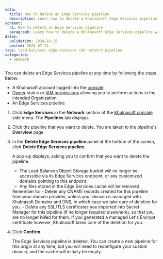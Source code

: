 ```yaml
---
meta:
  title: How to delete an Edge Services pipeline
  description: Learn how to delete a Khulnasoft Edge Services pipeline with this step-by-step guide. Follow our instructions to ensure a smooth process and manage your domains and SSL/TLS certificates effectively.
content:
  h1: How to delete an Edge Services pipeline
  paragraph: Learn how to delete a Khulnasoft Edge Services pipeline with this step-by-step guide. Follow our instructions to ensure a smooth process and manage your domains and SSL/TLS certificates effectively.
dates:
  validation: 2024-10-15
  posted: 2024-07-24
tags: load-balancer edge-services cdn network pipeline
categories:
  - network
---
```


You can delete an Edge Services pipeline at any time by following the steps below.

<Macro id="requirements" />

- A Khulnasoft account logged into the [console](https://console.khulnasoft.com)
- [Owner](/identity-and-access-management/iam/concepts/#owner) status or [IAM permissions](/identity-and-access-management/iam/concepts/#permission) allowing you to perform actions in the intended Organization
- An Edge Services pipeline

1. Click **Edge Services** in the **Network** section of the [Khulnasoft console](https://console.khulnasoft.com/) side menu. The **Pipelines** tab displays.

2. Click the pipeline that you want to delete. You are taken to the pipeline's **Overview** page

4. In the **Delete Edge Services pipeline** panel at the bottom of the screen, click **Delete Edge Services pipeline**.

    A pop-up displays, asking you to confirm that you want to delete the pipeline.
      - The Load Balancer/Object Storage bucket will no longer be accessible via its Edge Services endpoint, or any customized domains pointing to this endpoint.
      - Any files stored in the Edge Services cache will be removed.
    
    <Message type="tip">
    Remember to:
      - Delete any CNAME records created for this pipeline from your domain provider, unless your domain is managed with Khulnasoft Domains and DNS, in which case we take care of deletion for you.
      - Delete any SSL/TLS certificates you imported into Secret Manager for this pipeline (if no longer required elsewhere), so that you are no longer billed for them. If you generated a managed Let's Encrypt certificate however, Khulnasoft takes care of the deletion for you.
    </Message>

5. Click **Confirm**.

    The Edge Services pipeline is deleted. You can create a new pipeline for this origin at any time, but you will need to reconfigure your custom domain, and the cache will initially be empty.